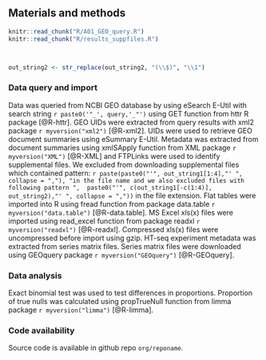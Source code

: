 
## Materials and methods {-}

```r
knitr::read_chunk("R/A01_GEO_query.R")
knitr::read_chunk("R/results_suppfiles.R")
```

```r

```


```r

```

```r
out_string2 <- str_replace(out_string2, "(\\$)", "\\1")
```


### Data query and import {-}
Data was queried from NCBI GEO database by using eSearch E-Util with search string `r paste0('"_', query,'_"')` using GET function from httr R package [@R-httr].
GEO UIDs were extracted from query results with xml2 package `r myversion("xml2")` [@R-xml2].
UIDs were used to retrieve GEO document summaries using eSummary E-Util.
Metadata was extracted from document summaries using xmlSApply function from XML package `r myversion("XML")` [@R-XML] and FTPLinks were used to identify supplemental files.
We excluded from downloading supplemental files which contained pattern: `r paste(paste0("'", out_string1[1:4],"' ", collapse = ","), "in the file name and we also excluded files with following pattern ", 
paste0("'", c(out_string1[-c(1:4)], out_string2),"' ", collapse = ","))` in the file extension.
Flat tables were imported into R using fread function from package data.table `r myversion("data.table")` [@R-data.table].
MS Excel xls(x) files were imported using read_excel function from package readxl `r myversion("readxl")` [@R-readxl].
Compressed xls(x) files were uncompressed before import using gzip.
HT-seq experiment metadata was extracted from series matrix files. 
Series matrix files were downloaded using GEOquery package `r myversion("GEOquery")` [@R-GEOquery].

### Data analysis
Exact binomial test was used to test differences in proportions.
Proportion of true nulls was calculated using propTrueNull function from limma package `r myversion("limma")` [@R-limma].


### Code availability {-}
Source code is available in github repo `org/reponame`.

